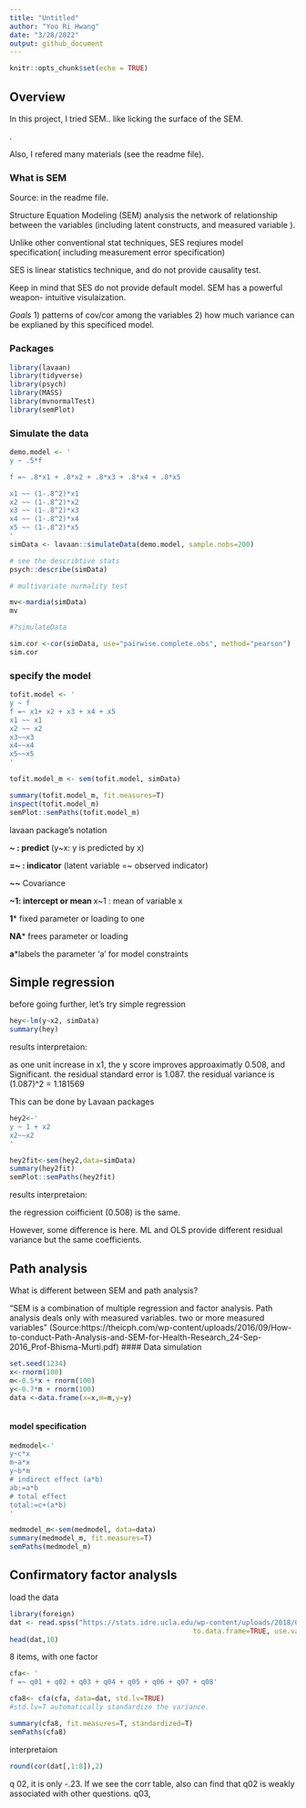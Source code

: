 ```yaml
---
title: "Untitled"
author: "Yoo Ri Hwang"
date: "3/28/2022"
output: github_document
---
```


```r
knitr::opts_chunk$set(echo = TRUE)
```

## Overview

In this project, I tried SEM.. like licking the surface of the SEM.

.

Also, I refered many materials (see the readme file).



### What is SEM
Source: in the readme file. 

Structure Equation Modeling (SEM) analysis the network of relationship between the variables (including latent constructs, and measured variable ).

Unlike other conventional stat techniques, SES reqiures model specification( including measurement error specification)

SES is linear statistics technique, and do not provide causality test.

Keep in mind that SES do not provide default model. 
SEM has a powerful weapon- intuitive visulaization.

*Goals*
1) patterns of cov/cor among the variables
2) how much variance can be explianed by this specificed model. 


### Packages


```r


library(lavaan)
library(tidyverse)
library(psych)
library(MASS)
library(mvnormalTest)
library(semPlot)

```


### Simulate the data

```r
demo.model <- '
y ~ .5*f 

f =~ .8*x1 + .8*x2 + .8*x3 + .8*x4 + .8*x5  

x1 ~~ (1-.8^2)*x1
x2 ~~ (1-.8^2)*x2
x3 ~~ (1-.8^2)*x3
x4 ~~ (1-.8^2)*x4
x5 ~~ (1-.8^2)*x5
'
simData <- lavaan::simulateData(demo.model, sample.nobs=200)

# see the describtive stats
psych::describe(simData)

# multivariate nurmality test 

mv<-mardia(simData)
mv

#?simulateData

sim.cor <-cor(simData, use="pairwise.complete.obs", method="pearson")
sim.cor

```
### specify the model 
```r


tofit.model <- '
y ~ f 
f =~ x1+ x2 + x3 + x4 + x5 
x1 ~~ x1 
x2 ~~ x2 
x3~~x3 
x4~~x4 
x5~~x5 
'

tofit.model_m <- sem(tofit.model, simData)

summary(tofit.model_m, fit.measures=T)
inspect(tofit.model_m)
semPlot::semPaths(tofit.model_m)
```


lavaan package's notation

**~ : predict** 
(y~x: y is predicted by x)

**=~ : indicator**
(latent variable =~ observed indicator)

**~~** 
Covariance


**~1: intercept or mean **
x~1 : mean of variable x

**1*** fixed parameter or loading to one

**NA*** frees parameter or loading 

**a***labels the parameter 'a'
for model constraints 

## Simple regression 

before going further, let's try simple regression

```r

hey<-lm(y~x2, simData)
summary(hey)

```

results interpretaion:

as one unit increase in x1, the y score improves approaximatly 0.508, and Significant. 
the residual standard error is 1.087. 
the residual variance is (1.087)^2 = 1.181569

This can be done by Lavaan packages

```r
hey2<-'
y ~ 1 + x2
x2~~x2
'

hey2fit<-sem(hey2,data=simData)
summary(hey2fit)
semPlot::semPaths(hey2fit)

```

results interpretaion:

the regression coifficient (0.508) is the same.

However, some difference is here. ML and OLS provide different residual variance but the same coefficients. 


## Path analysis

What is different between SEM and path analysis?

"SEM is a combination of multiple regression and factor analysis. Path analysis deals only with measured variables. two or more measured variables"
(Source:https://theicph.com/wp-content/uploads/2016/09/How-to-conduct-Path-Analysis-and-SEM-for-Health-Research_24-Sep-2016_Prof-Bhisma-Murti.pdf)
####  Data simulation 
```r

set.seed(1234)
x<-rnorm(100)
m<-0.5*x + rnorm(100)
y<-0.7*m + rnorm(100)
data <-data.frame(x=x,m=m,y=y)



```

#### model specification 

```r


medmodel<-'
y~c*x
m~a*x
y~b*m
# indirect effect (a*b)
ab:=a*b
# total effect
total:=c+(a*b)
'

```


```r
medmodel_m<-sem(medmodel, data=data)
summary(medmodel_m, fit.measures=T)
semPaths(medmodel_m)
```

## Confirmatory factor analysls
load the data 
```r
library(foreign)
dat <- read.spss("https://stats.idre.ucla.edu/wp-content/uploads/2018/05/SAQ.sav",
                                             to.data.frame=TRUE, use.value.labels = FALSE)
head(dat,10)


```
8 items, with one factor 
```r

cfa<- '
f =~ q01 + q02 + q03 + q04 + q05 + q06 + q07 + q08'

cfa8<- cfa(cfa, data=dat, std.lv=TRUE)
#std.lv=T automatically standardize the variance. 

summary(cfa8, fit.measures=T, standardized=T)
semPaths(cfa8)
```

interpretaion 


```r
round(cor(dat[,1:8]),2)


```
q 02, it is only  -.23.
If we see the corr table, also can find that q02 is weakly associated with other questions. 
q03, 
